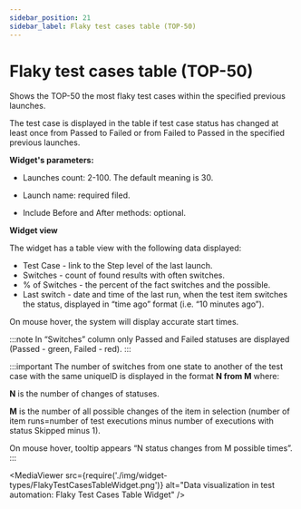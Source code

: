 ```yaml
---
sidebar_position: 21
sidebar_label: Flaky test cases table (TOP-50)
---
```


# Flaky test cases table (TOP-50)

Shows the TOP-50 the most flaky test cases within the specified previous launches.

The test case is displayed in the table if test case status has changed at least once from Passed to Failed or from Failed to Passed in the specified previous launches.

**Widget's parameters:**

- Launches count: 2-100. The default meaning is 30.

- Launch name: required filed.

- Include Before and After methods: optional.

**Widget view**

The widget has a table view with the following data displayed:

- Test Case - link to the Step level of the last launch.
- Switches - count of found results with often switches.
- % of Switches - the percent of the fact switches and the possible.
- Last switch - date and time of the last run, when the test item switches the status, displayed in “time ago” format (i.e. “10 minutes ago”).

On mouse hover, the system will display accurate start times.

:::note
In “Switches” column only Passed and Failed statuses are displayed (Passed - green, Failed - red).
:::

:::important
The number of switches from one state to another of the test case with the same uniqueID is displayed in the format **N from M** where:

**N** is the number of changes of statuses.

**M** is the number of all possible changes of the item in selection (number of item runs=number of test executions minus number of executions with status Skipped minus 1).

On mouse hover, tooltip appears “N status changes from M possible times”.
:::

<MediaViewer src={require('./img/widget-types/FlakyTestCasesTableWidget.png')} alt="Data visualization in test automation: Flaky Test Cases Table Widget" />
